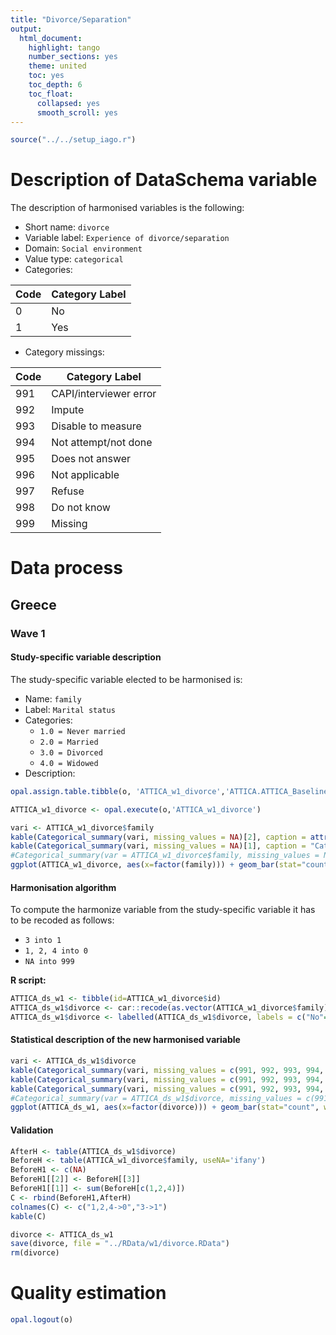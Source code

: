 ```yaml
---
title: "Divorce/Separation"
output:
  html_document:
    highlight: tango
    number_sections: yes
    theme: united
    toc: yes
    toc_depth: 6
    toc_float:
      collapsed: yes
      smooth_scroll: yes
---
```


<!-- ########################################################## --> 

<!-- # Installation, loading packages -->
<!-- **R script:** -->

```r
source("../../setup_iago.r")
```

<!-- ########################################################## --> 



# Description of DataSchema variable

The description of harmonised variables is the following:

* Short name: `divorce`
* Variable label: `Experience of divorce/separation`
* Domain: `Social environment`
* Value type: `categorical`
* Categories:

**Code** | **Category Label**
-------- | ------------------
0        | No
1        | Yes


* Category missings: 

**Code** | **Category Label**
----| ------------------
991 | CAPI/interviewer error
992 | Impute
993 | Disable to measure
994 | Not attempt/not done
995 | Does not answer
996 | Not applicable
997 | Refuse
998 | Do not know
999 | Missing


<!-- ########################################################## --> 

# Data process

## Greece

### Wave 1 

#### Study-specific variable description

The study-specific variable elected to be harmonised is:

* Name: `family`
* Label: `Marital status`
* Categories: 
    + `1.0 = Never married`
    + `2.0 = Married`
    + `3.0 = Divorced`
    + `4.0 = Widowed`
* Description:
```r
opal.assign.table.tibble(o, 'ATTICA_w1_divorce','ATTICA.ATTICA_Baseline',variables=list('family'), missings = TRUE)
```

```r
ATTICA_w1_divorce <- opal.execute(o,'ATTICA_w1_divorce')

vari <- ATTICA_w1_divorce$family
kable(Categorical_summary(vari, missing_values = NA)[2], caption = attributes(vari)$`spss::shortName`)
kable(Categorical_summary(vari, missing_values = NA)[1], caption = "Category")
#Categorical_summary(var = ATTICA_w1_divorce$family, missing_values = NA)
ggplot(ATTICA_w1_divorce, aes(x=factor(family))) + geom_bar(stat="count", width=0.4, fill="steelblue") + xlab("Marital status") + ylab("Frequency")
```

#### Harmonisation algorithm
To compute the harmonize variable from the study-specific variable it has to be recoded as follows:

* `3 into 1`
* `1, 2, 4 into 0`
* `NA into 999`

**R script:**

```r
ATTICA_ds_w1 <- tibble(id=ATTICA_w1_divorce$id)
ATTICA_ds_w1$divorce <- car::recode(as.vector(ATTICA_w1_divorce$family), "3='1'; 1:2='0'; 4='0'; NA='999'")
ATTICA_ds_w1$divorce <- labelled(ATTICA_ds_w1$divorce, labels = c("No"=0, "Yes"=1, "Missing"=999, "Do not know"=998, "Refuse"=997, "Not attempt not done"=996, "Does not answer"=995,  "Not applicable"=994, "Disable to measure"=993, "Impute"=992, "CAPI interviewer error"=991))
```

#### Statistical description of the new harmonised variable
```r
vari <- ATTICA_ds_w1$divorce
kable(Categorical_summary(vari, missing_values = c(991, 992, 993, 994, 995, 996, 997, 998, 999))[3]) 
kable(Categorical_summary(vari, missing_values = c(991, 992, 993, 994, 995, 996, 997, 998, 999))[1], caption = "Category")
kable(Categorical_summary(vari, missing_values = c(991, 992, 993, 994, 995, 996, 997, 998, 999))[2], caption = "Type of missing")
#Categorical_summary(var = ATTICA_ds_w1$divorce, missing_values = c(991, 992, 993, 994, 995, 996, 997, 998, 999))
ggplot(ATTICA_ds_w1, aes(x=factor(divorce))) + geom_bar(stat="count", width=0.4, fill="steelblue") + xlab("Experience of divorce/separation") + ylab("Frequency")
```

#### Validation
```r
AfterH <- table(ATTICA_ds_w1$divorce)
BeforeH <- table(ATTICA_w1_divorce$family, useNA='ifany')
BeforeH1 <- c(NA)
BeforeH1[[2]] <- BeforeH[[3]]
BeforeH1[[1]] <- sum(BeforeH[c(1,2,4)])
C <- rbind(BeforeH1,AfterH)
colnames(C) <- c("1,2,4->0","3->1")
kable(C)
```



```r
divorce <- ATTICA_ds_w1
save(divorce, file = "../RData/w1/divorce.RData")
rm(divorce)


```

# Quality estimation
```r
opal.logout(o)
```



